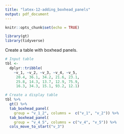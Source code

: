 ```yaml
---
title: "latex-12-adding_boxhead_panels"
output: pdf_document
---
```


```r
knitr::opts_chunk$set(echo = TRUE)

library(gt)
library(tidyverse)
```

Create a table with boxhead panels.

```r
# Input table
tbl <-
  dplyr::tribble(
    ~v_1, ~v_2, ~v_3, ~v_4, ~v_5,
     20.4, 36.1, 34.2, 21.6, 23.1,
     25.8, 14.3, 13.7, 12.9, 75.9,
     16.3, 34.3, 15.1, 93.2, 12.1)
```


```r
# Create a display table
tbl %>%
  gt() %>%
  tab_boxhead_panel(
    group = "v_1_2", columns =  c("v_1", "v_2")) %>%
  tab_boxhead_panel(
    group = "v_4_5", columns = c("v_4", "v_5")) %>%
  cols_move_to_start("v_3")
```
